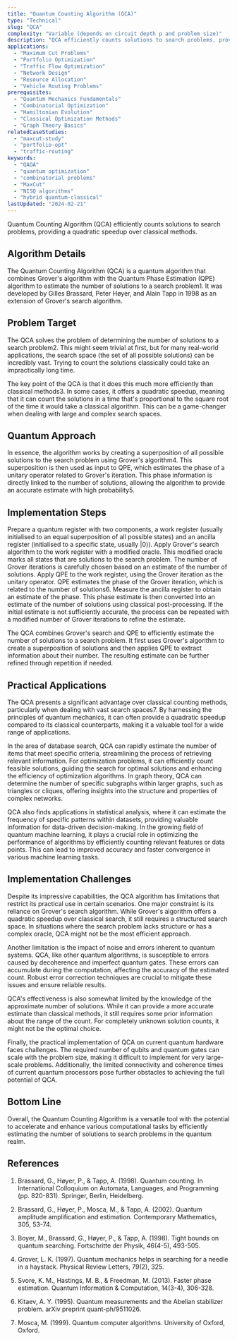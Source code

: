 ```yaml
---
title: "Quantum Counting Algorithm (QCA)"
type: "Technical"
slug: "QCA"
complexity: "Variable (depends on circuit depth p and problem size)"
description: "QCA efficiently counts solutions to search problems, providing a quadratic speedup over classical methods."
applications:
  - "Maximum Cut Problems"
  - "Portfolio Optimization"
  - "Traffic Flow Optimization"
  - "Network Design"
  - "Resource Allocation"
  - "Vehicle Routing Problems"
prerequisites:
  - "Quantum Mechanics Fundamentals"
  - "Combinatorial Optimization"
  - "Hamiltonian Evolution"
  - "Classical Optimization Methods"
  - "Graph Theory Basics"
relatedCaseStudies:
  - "maxcut-study"
  - "portfolio-opt"
  - "traffic-routing"
keywords:
  - "QAOA"
  - "quantum optimization"
  - "combinatorial problems"
  - "MaxCut"
  - "NISQ algorithms"
  - "hybrid quantum-classical"
lastUpdated: "2024-02-21"
---
```


Quantum Counting Algorithm (QCA) efficiently counts solutions to search problems, providing a quadratic speedup over classical methods.

## Algorithm Details

The Quantum Counting Algorithm (QCA) is a quantum algorithm that combines Grover's algorithm with the Quantum Phase Estimation (QPE) algorithm to estimate the number of solutions to a search problem1. It was developed by Gilles Brassard, Peter Høyer, and Alain Tapp in 1998 as an extension of Grover's search algorithm.

## Problem Target

The QCA solves the problem of determining the number of solutions to a search problem2. This might seem trivial at first, but for many real-world applications, the search space (the set of all possible solutions) can be incredibly vast. Trying to count the solutions classically could take an impractically long time.

The key point of the QCA is that it does this much more efficiently than classical methods3. In some cases, it offers a quadratic speedup, meaning that it can count the solutions in a time that's proportional to the square root of the time it would take a classical algorithm. This can be a game-changer when dealing with large and complex search spaces.

## Quantum Approach

In essence, the algorithm works by creating a superposition of all possible solutions to the search problem using Grover's algorithm4. This superposition is then used as input to QPE, which estimates the phase of a unitary operator related to Grover's iteration. This phase information is directly linked to the number of solutions, allowing the algorithm to provide an accurate estimate with high probability5.

## Implementation Steps

<Steps>
  <Step title="Initialisation">
    Prepare a quantum register with two components, a work register (usually initialised to an equal superposition of all possible states) and an ancilla register (initialised to a specific state, usually |0⟩).
  </Step>
  <Step title="Grover Iteration">
    Apply Grover's search algorithm to the work register with a modified oracle. This modified oracle marks all states that are solutions to the search problem. The number of Grover iterations is carefully chosen based on an estimate of the number of solutions.
  </Step>
  <Step title="Phase Estimation">
    Apply QPE to the work register, using the Grover iteration as the unitary operator. QPE estimates the phase of the Grover iteration, which is related to the number of solutions6.
  </Step>
  <Step title="Measurement">
    Measure the ancilla register to obtain an estimate of the phase. This phase estimate is then converted into an estimate of the number of solutions using classical post-processing.
  </Step>
  <Step title="Refinement (Optional)">
    If the initial estimate is not sufficiently accurate, the process can be repeated with a modified number of Grover iterations to refine the estimate.
  </Step>
</Steps>

The QCA combines Grover's search and QPE to efficiently estimate the number of solutions to a search problem. It first uses Grover's algorithm to create a superposition of solutions and then applies QPE to extract information about their number. The resulting estimate can be further refined through repetition if needed.

## Practical Applications

The QCA presents a significant advantage over classical counting methods, particularly when dealing with vast search spaces7. By harnessing the principles of quantum mechanics, it can often provide a quadratic speedup compared to its classical counterparts, making it a valuable tool for a wide range of applications.

In the area of database search, QCA can rapidly estimate the number of items that meet specific criteria, streamlining the process of retrieving relevant information. For optimization problems, it can efficiently count feasible solutions, guiding the search for optimal solutions and enhancing the efficiency of optimization algorithms. In graph theory, QCA can determine the number of specific subgraphs within larger graphs, such as triangles or cliques, offering insights into the structure and properties of complex networks.

QCA also finds applications in statistical analysis, where it can estimate the frequency of specific patterns within datasets, providing valuable information for data-driven decision-making. In the growing field of quantum machine learning, it plays a crucial role in optimizing the performance of algorithms by efficiently counting relevant features or data points. This can lead to improved accuracy and faster convergence in various machine learning tasks.

## Implementation Challenges

Despite its impressive capabilities, the QCA algorithm has limitations that restrict its practical use in certain scenarios. One major constraint is its reliance on Grover's search algorithm. While Grover's algorithm offers a quadratic speedup over classical search, it still requires a structured search space. In situations where the search problem lacks structure or has a complex oracle, QCA might not be the most efficient approach.

Another limitation is the impact of noise and errors inherent to quantum systems. QCA, like other quantum algorithms, is susceptible to errors caused by decoherence and imperfect quantum gates. These errors can accumulate during the computation, affecting the accuracy of the estimated count. Robust error correction techniques are crucial to mitigate these issues and ensure reliable results.

QCA's effectiveness is also somewhat limited by the knowledge of the approximate number of solutions. While it can provide a more accurate estimate than classical methods, it still requires some prior information about the range of the count. For completely unknown solution counts, it might not be the optimal choice.

Finally, the practical implementation of QCA on current quantum hardware faces challenges. The required number of qubits and quantum gates can scale with the problem size, making it difficult to implement for very large-scale problems. Additionally, the limited connectivity and coherence times of current quantum processors pose further obstacles to achieving the full potential of QCA.

## Bottom Line

Overall, the Quantum Counting Algorithm is a versatile tool with the potential to accelerate and enhance various computational tasks by efficiently estimating the number of solutions to search problems in the quantum realm.

## References

1. Brassard, G., Høyer, P., & Tapp, A. (1998). Quantum counting. In International Colloquium on Automata, Languages, and Programming (pp. 820-831). Springer, Berlin, Heidelberg.

2. Brassard, G., Høyer, P., Mosca, M., & Tapp, A. (2002). Quantum amplitude amplification and estimation. Contemporary Mathematics, 305, 53-74.

3. Boyer, M., Brassard, G., Høyer, P., & Tapp, A. (1998). Tight bounds on quantum searching. Fortschritte der Physik, 46(4-5), 493-505.

4. Grover, L. K. (1997). Quantum mechanics helps in searching for a needle in a haystack. Physical Review Letters, 79(2), 325.

5. Svore, K. M., Hastings, M. B., & Freedman, M. (2013). Faster phase estimation. Quantum Information & Computation, 14(3-4), 306-328.

6. Kitaev, A. Y. (1995). Quantum measurements and the Abelian stabilizer problem. arXiv preprint quant-ph/9511026.

7. Mosca, M. (1999). Quantum computer algorithms. University of Oxford, Oxford.